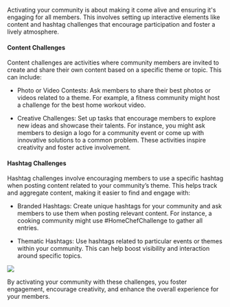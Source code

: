 Activating your community is about making it come alive and ensuring it's engaging for all members. This involves setting up interactive elements like content and hashtag challenges that encourage participation and foster a lively atmosphere.

#### Content Challenges

Content challenges are activities where community members are invited to create and share their own content based on a specific theme or topic. This can include:

-   Photo or Video Contests: Ask members to share their best photos or videos related to a theme. For example, a fitness community might host a challenge for the best home workout video.
    
-   Creative Challenges: Set up tasks that encourage members to explore new ideas and showcase their talents. For instance, you might ask members to design a logo for a community event or come up with innovative solutions to a common problem. These activities inspire creativity and foster active involvement.

#### Hashtag Challenges

Hashtag challenges involve encouraging members to use a specific hashtag when posting content related to your community’s theme. This helps track and aggregate content, making it easier to find and engage with:

-   Branded Hashtags: Create unique hashtags for your community and ask members to use them when posting relevant content. For instance, a cooking community might use #HomeChefChallenge to gather all entries.
    
-   Thematic Hashtags: Use hashtags related to particular events or themes within your community. This can help boost visibility and interaction around specific topics.  

![](https://lh7-rt.googleusercontent.com/docsz/AD_4nXdn0b5BhH761S5NpxsG8jf_T1saCQDnAh4gEc8-4QPkMwzgq5_BH7Yv9TtsdS_fufkzsrIO2JIERK8UG8bPsoElbAwuQ83-_r0G1G8AFN7nMvl8auk1R_zOazr0n0AdTZbumhf7WDR88URm41HGzU0KTJed?key=TNU_9Zka1jK9eMbuVrLotQ)

By activating your community with these challenges, you foster engagement, encourage creativity, and enhance the overall experience for your members.
